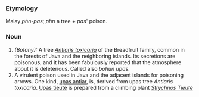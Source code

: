 ===Etymology===
Malay ''phn-pas''; ''phn'' a tree + ''pas''' poison.
===Noun===
#''(Botany):'' A tree ''[[Antiaris toxicaria]]'' of the Breadfruit family, common in the forests of Java and the neighboring islands. Its secretions are poisonous, and it has been fabulously reported that the atmosphere about it is deleterious. Called also ''bohun upas''.
#A virulent poison used in Java and the adjacent islands for poisoning arrows. One kind, [[upas antiar]], is, derived from upas tree ''Antiaris toxicaria''. [[Upas tieute]] is prepared from a climbing plant ''[[Strychnos Tieute]]''